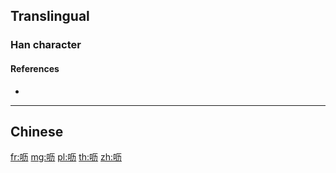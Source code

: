 {{character info/new}}
{{also|嚦}}
==Translingual==

===Han character===
{{Han char|rn=30|rad=口|as=04|sn=7|four=|canj=RMKS|ids=⿰口历}}

====References====
* {{Han ref|kx=0181.191|hdz=10587.050|uh=5456|ud=21590}}

----

==Chinese==
{{zh-see|嚦}}

[[fr:呖]]
[[mg:呖]]
[[pl:呖]]
[[th:呖]]
[[zh:呖]]
